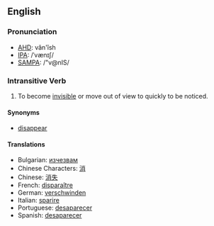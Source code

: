 ==English==

===Pronunciation===
*[[w:AHD|AHD]]: văn'ĭsh
*[[w:IPA|IPA]]: /ˈvænɪʃ/
*[[w:SAMPA|SAMPA]]: /"v@nIS/

===Intransitive Verb===
#To become [[invisible]] or move out of view to quickly to be noticed.

====Synonyms====
*[[disappear]]

====Translations====
*Bulgarian: [[изчезвам]]
*Chinese Characters: [[消]]
*Chinese: [[消失]]
*French: [[disparaître]]
*German: [[verschwinden]]
*Italian: [[sparire]]
*Portuguese: [[desaparecer]]
*Spanish: [[desaparecer]]